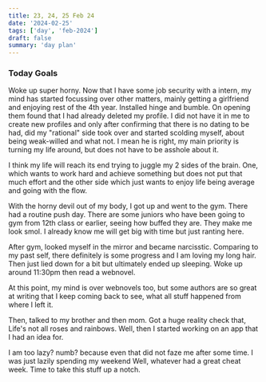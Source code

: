 ```yaml
---
title: 23, 24, 25 Feb 24
date: '2024-02-25'
tags: ['day', 'feb-2024']
draft: false
summary: 'day plan'
---
```


### Today Goals

Woke up super horny. Now that I have some job security with a intern, my mind has started focussing over other matters, mainly getting a girlfriend and enjoying rest of the 4th year. Installed hinge and bumble. On opening them found that I had already deleted my profile. I did not have it in me to create new profiles and only after confirming
that there is no dating to be had, did my "rational" side took over and started scolding myself, about being weak-willed and what not. I mean he is right, my main priority is turning my life around, but does not have to be asshole about it.

I think my life will reach its end trying to juggle my 2 sides of the brain. One, which wants to work hard and achieve something but does not put that much effort and the other side which just wants to enjoy life being average and going with the flow.

With the horny devil out of my body, I got up and went to the gym. There had a routine push day. There are some juniors who have been going to gym from 12th class or earlier,
seeing how buffed they are. They make me look smol. I already know me will get big with time but just ranting here.

After gym, looked myself in the mirror and became narcisstic. Comparing to my past self, there definitely is some progress and I am loving my long hair.
Then just lied down for a bit but ultimately ended up sleeping. Woke up around 11:30pm then read a webnovel.

At this point, my mind is over webnovels too, but some authors are so great at writing that I keep coming back to see, what all stuff happened from where I left it.

Then, talked to my brother and then mom. Got a huge reality check that, Life's not all roses and rainbows. Well, then I started working on an app that I had an idea for.

I am too lazy? numb? because even that did not faze me after some time. I was just lazily spending my weekend
Well, whatever had a great cheat week. Time to take this stuff up a notch.
